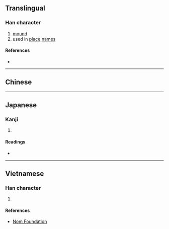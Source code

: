 {{character info/new}}
==Translingual==

===Han character===
{{Han char|rn=32|rad=土|as=05|sn=8|four=|canj=GODI|ids=⿰土付}}

# [[mound]]
# used in [[place]] [[name]]s

====References====
* {{Han ref|kx=0227.130|dkj=05009|dj=0462.290|hdz=10432.100|uh=577F|ud=22399}}

----

==Chinese==
{{zh-see|附|v}}

----

==Japanese==

===Kanji===
{{ja-kanji|grade=|rs=土05}}

# {{defn|lang=ja|sort=土05}}

====Readings====
* {{ja-readings
|goon=ぶ
|kanon=ふ
|kun=[[つける]] (tsukeru), [[いかだ]] (ikada)}}

----

==Vietnamese==

===Han character===
{{vi-hantu|[[phụ]]|rs=土05}}

# {{defn|lang=vi|sort=土05}}

====References====
* [http://nomfoundation.org/common/nom_details.php?codepoint=577f Nom Foundation]